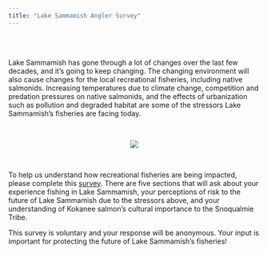 ```yaml
---
title: "Lake Sammamish Angler Survey"
---
```

</br> </br>

Lake Sammamish has gone through a lot of changes over the last few decades, and it's going to keep changing. The changing environment will also cause changes for the local recreational fisheries, including native salmonids. Increasing temperatures due to climate change, competition and predation pressures on native salmonids, and the effects of urbanization such as pollution and degraded habitat are some of the stressors Lake Sammamish's fisheries are facing today.

</br>

<center>
![](stressors.png)
</center>

</br>

To help us understand how recreational fisheries are being impacted, please complete this [survey](https://environmentuw.co1.qualtrics.com/jfe/form/SV_0x53Yn3YBuyYKAm). There are five sections that will ask about your experience fishing in Lake Sammamish, your perceptions of risk to the future of Lake Sammamish due to the stressors above, and your understanding of Kokanee salmon's cultural importance to the Snoqualmie Tribe.

This survey is voluntary and your response will be anonymous. Your input is important for protecting the future of Lake Sammamish's fisheries!